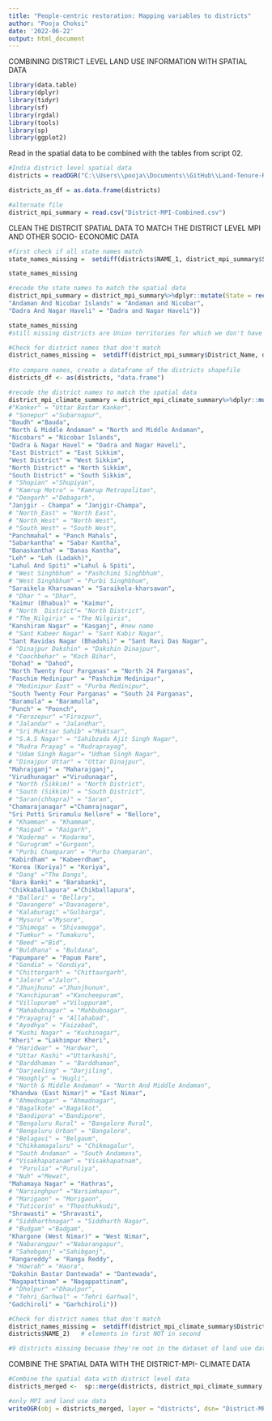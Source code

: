 ```yaml
---
title: "People-centric restoration: Mapping variables to districts"
author: "Pooja Choksi"
date: '2022-06-22'
output: html_document
---
```


COMBINING DISTRICT LEVEL LAND USE INFORMATION WITH SPATIAL DATA

```r

library(data.table)
library(dplyr)
library(tidyr)
library(sf)
library(rgdal)
library(tools)
library(sp)
library(ggplot2)

```

Read in the spatial data to be combined with the tables from script 02.

```r

#India district level spatial data
districts = readOGR("C:\\Users\\pooja\\Documents\\GitHub\\Land-Tenure-Restoration-Potential\\Land-Tenure-Restoration-Potential\\Census2011-District-Shapefiles\\IND_adm2.shp")

districts_as_df = as.data.frame(districts)

#alternate file
district_mpi_summary = read.csv("District-MPI-Combined.csv")

```

CLEAN THE DISTRCIT SPATIAL DATA TO MATCH THE DISTRICT LEVEL MPI AND OTHER SOCIO- ECONOMIC DATA 

```r

#first check if all state names match 
state_names_missing =  setdiff(districts$NAME_1, district_mpi_summary$State)   # elements in first NOT in second

state_names_missing

#recode the state names to match the spatial data 
district_mpi_summary = district_mpi_summary%>%dplyr::mutate(State = recode(State, "Jammu And Kashmir" ="Jammu and Kashmir", 
"Andaman And Nicobar Islands" = "Andaman and Nicobar", 
"Dadra And Nagar Haveli" = "Dadra and Nagar Haveli"))

state_names_missing 
#still missing districts are Union territories for which we don't have climate vulnerability data

#Check for district names that don't match
district_names_missing =  setdiff(district_mpi_summary$District_Name, districts$NAME_2)   # elements in first NOT in second
  
#to compare names, create a dataframe of the districts shapefile
districts_df <- as(districts, "data.frame")

#recode the district names to match the spatial data 
district_mpi_climate_summary = district_mpi_climate_summary%>%dplyr::mutate(District_Name = recode(District_Name, 
#"Kanker" = "Uttar Bastar Kanker",
# "Sonepur" ="Subarnapur",
"Baudh" ="Bauda",
"North & Middle Andaman" = "North and Middle Andaman",
"Nicobars" = "Nicobar Islands",
"Dadra & Nagar Havel" = "Dadra and Nagar Haveli",
"East District" = "East Sikkim",
"West District" = "West Sikkim",
"North District" = "North Sikkim",
"South District" = "South Sikkim",
# "Shopian" ="Shupiyan",
# "Kamrup Metro" = "Kamrup Metropolitan",
# "Deogarh" ="Debagarh",
"Janjgir - Champa" = "Janjgir-Champa",
# "North_East" = "North East",
# "North_West" = "North West",
# "South_West" = "South West",
"Panchmahal" = "Panch Mahals",
"Sabarkantha" = "Sabar Kantha",
"Banaskantha" = "Banas Kantha",
"Leh" = "Leh (Ladakh)", 
"Lahul And Spiti" ="Lahul & Spiti",
# "West Singhbhum" = "Pashchimi Singhbhum",
# "West Singhbhum" = "Purbi Singhbhum",   
"Saraikela Kharsawan" = "Saraikela-kharsawan", 
# "Dhar " = "Dhar", 
"Kaimur (Bhabua)" = "Kaimur",
# "North  District"= "North District",
# "The_Nilgiris" = "The Nilgiris", 
"Kanshiram Nagar" = "Kasganj", #new name 
# "Sant Kabeer Nagar" = "Sant Kabir Nagar",
"Sant Ravidas Nagar (Bhadohi)" = "Sant Ravi Das Nagar",
# "Dinajpur Dakshin" = "Dakshin Dinajpur", 
# "Coochbehar" = "Koch Bihar",
"Dohad" = "Dahod",
"North Twenty Four Parganas" = "North 24 Parganas",
"Paschim Medinipur" = "Pashchim Medinipur",
# "Medinipur East" = "Purba Medinipur", 
"South Twenty Four Parganas" = "South 24 Parganas",
"Baramula" = "Baramulla",
"Punch" = "Poonch",
# "Ferozepur" ="Firozpur",
# "Jalandar" = "Jalandhar",
# "Sri Muktsar Sahib" ="Muktsar",
# "S.A.S Nagar" = "Sahibzada Ajit Singh Nagar",
# "Rudra Prayag" = "Rudraprayag",
# "Udam Singh Nagar"= "Udham Singh Nagar",
# "Dinajpur Uttar" = "Uttar Dinajpur", 
"Mahrajganj" = "Maharajganj",
"Virudhunagar" ="Virudunagar",
# "North (Sikkim)" = "North District",
# "South (Sikkim)" = "South District",
# "Saran(chhapra)" = "Saran",
"Chamarajanagar" ="Chamrajnagar",
"Sri Potti Sriramulu Nellore" = "Nellore",
# "Khamman" = "Khammam",
# "Raigad" = "Raigarh",
# "Koderma" = "Kodarma",
# "Gurugram" ="Gurgaon",
# "Purbi Champaran" = "Purba Champaran", 
"Kabirdham" = "Kabeerdham",
"Korea (Koriya)" = "Koriya",
# "Dang" ="The Dangs",
"Bara Banki" = "Barabanki",
"Chikkaballapura" ="Chikballapura",
# "Ballari" = "Bellary",
# "Davangere" ="Davanagere",
# "Kalaburagi" ="Gulbarga",
# "Mysuru" ="Mysore",
# "Shimoga" = "Shivamogga",
# "Tumkur" = "Tumakuru",
# "Beed" ="Bid",
# "Buldhana" = "Buldana",
"Papumpare" = "Papum Pare",
# "Gondia" = "Gondiya",
# "Chittorgarh" = "Chittaurgarh",
# "Jalore" ="Jalor",
# "Jhunjhunu" ="Jhunjhunun",
# "Kanchipuram" ="Kancheepuram",
# "Villupuram" ="Viluppuram",
# "Mahabubnagar" = "Mahbubnagar",
# "Prayagraj" = "Allahabad",
# "Ayodhya" = "Faizabad",
# "Kushi Nagar" = "Kushinagar",
"Kheri" = "Lakhimpur Kheri",
# "Haridwar" = "Hardwar",
# "Uttar Kashi" ="Uttarkashi",
# "Barddhaman " = "Barddhaman",
# "Darjeeling" = "Darjiling",
# "Hooghly" = "Hugli",
# "North & Middle Andaman" = "North And Middle Andaman",
"Khandwa (East Nimar)" = "East Nimar", 
# "Ahmednagar" = "Ahmadnagar", 
# "Bagalkote" ="Bagalkot", 
# "Bandipora" ="Bandipore", 
# "Bengaluru Rural" = "Bangalore Rural",
# "Bengaluru Urban" = "Bangalore",
# "Belagavi" = "Belgaum",
# "Chikkamagaluru" = "Chikmagalur", 
# "South Andaman" = "South Andamans", 
# "Visakhapatanam" = "Visakhapatnam",
#  "Purulia" ="Puruliya",
# "Nuh" ="Mewat",
"Mahamaya Nagar" = "Hathras",
# "Narsinghpur" ="Narsimhapur",
# "Marigaon" = "Morigaon", 
# "Tuticorin" = "Thoothukkudi",
"Shrawasti" = "Shravasti",
# "Siddharthnagar" = "Siddharth Nagar",
# "Budgam" ="Badgam", 
"Khargone (West Nimar)" = "West Nimar", 
# "Nabarangpur" ="Nabarangapur",
# "Sahebganj" ="Sahibganj",
"Rangareddy" = "Ranga Reddy",
# "Howrah" = "Haora",
"Dakshin Bastar Dantewada" = "Dantewada",
"Nagapattinam" = "Nagappattinam",
# "Dholpur" ="Dhaulpur",
# "Tehri_Garhwal" = "Tehri Garhwal",
"Gadchiroli" = "Garhchiroli"))

#Check for district names that don't match
district_names_missing =  setdiff(district_mpi_climate_summary$District_Name,
districts$NAME_2)   # elements in first NOT in second

#9 districts missing becuase they're not in the dataset of land use data

```

COMBINE THE SPATIAL DATA WITH THE DISTRICT-MPI- CLIMATE DATA

```r

#Combine the spatial data with district level data
districts_merged <-  sp::merge(districts, district_mpi_climate_summary, by.x = c("NAME_2", "NAME_1"),by.y = c("District_Name", "State"),duplicateGeoms = T)

#only MPI and land use data
writeOGR(obj = districts_merged, layer = "districts", dsn= "District-MPI-Merged-592districts.shp", driver = "ESRI Shapefile")

```

